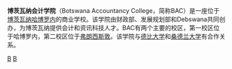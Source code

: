 {{infobox University
|name            = Botswana Accountancy College
|image           = 
|motto           = Dare to Explore（勇于探索） 
|mottoeng        = 
|chancellor      = Michael Lesolle
|dean            = David Cropper
|vice_chancellor = 
|established     = 1996
|type            = [[公立学校|公立学校]]
|endowment       = 
|staff           = 61全职11兼职
|students        = +2,500 
|undergrad       = 
|postgrad        = 
|colors          = 
|city = [[哈博罗内|哈博罗内]]、[[弗朗西斯敦|弗朗西斯敦]]
|country         = [[博茨瓦纳|博茨瓦纳]]
|campus          = 市区
|mascot          = 
|website         = http://www.bac.ac.bw
}}
'''博茨瓦纳会计学院'''（Botswana Accountancy College，简称BAC）是一座位于[[博茨瓦纳|博茨瓦纳]][[哈博罗内|哈博罗内]]的商业学校。该学院由财政部、发展规划部和Debswana共同创办，为博茨瓦纳提供会计和资讯科技人才。BAC有两个主要的校区，第一校区位于哈博罗内，第二校区位于[[弗朗西斯敦|弗朗西斯敦]]。该学院与[[德比大学|德比大学]]和[[桑德兰大学|桑德兰大学]]有合作关系。

[[Category:博茨瓦纳大学|B]]
[[Category:非洲商业学校|B]]